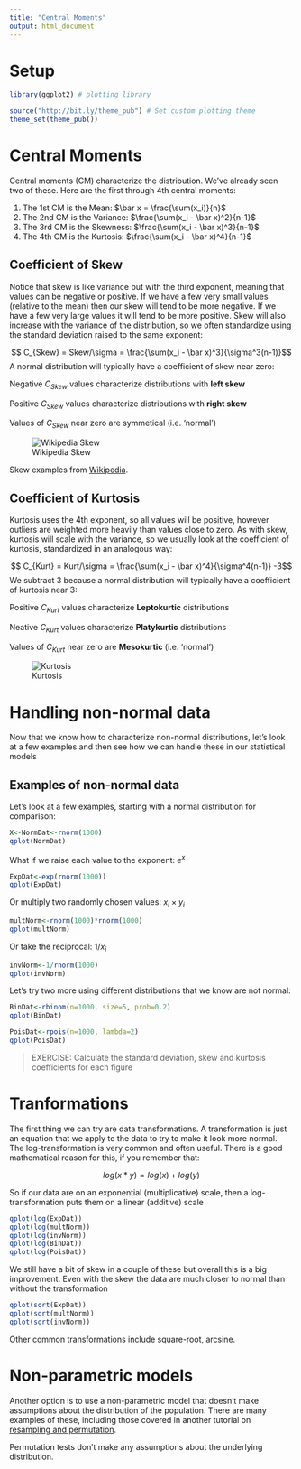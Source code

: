 ```yaml
---
title: "Central Moments"
output: html_document
---
```


# Setup

```r
library(ggplot2) # plotting library

source("http://bit.ly/theme_pub") # Set custom plotting theme
theme_set(theme_pub())
```

# Central Moments

Central moments (CM) characterize the distribution. We've already seen two of these. 
Here are the first through 4th central moments:

  1. The 1st CM is the Mean: $\bar x = \frac{\sum(x_i)}{n}$
  2. The 2nd CM is the Variance: $\frac{\sum(x_i - \bar x)^2}{n-1}$ 
  3. The 3rd CM is the Skewness: $\frac{\sum(x_i - \bar x)^3}{n-1}$ 
  4. The 4th CM is the Kurtosis: $\frac{\sum(x_i - \bar x)^4}{n-1}$ 

## Coefficient of Skew

Notice that skew is like variance but with the third exponent, meaning that values 
can be negative or positive. If we have a few very small values (relative to the mean) 
then our skew will tend to be more negative. If we have a few very large values 
it will tend to be more positive. Skew will also increase with the variance of 
the distribution, so we often standardize using the standard deviation raised to 
the same exponent: 

$$ C_{Skew} = Skew/\sigma = \frac{\sum(x_i - \bar x)^3}{\sigma^3(n-1)}$$
A normal distribution will typically have a coefficient of skew near zero:

Negative $C_{Skew}$ values characterize distributions with **left skew**

Positive $C_{Skew}$ values characterize distributions with **right skew**

Values of $C_{Skew}$ near zero are symmetical (i.e. 'normal')

![Wikipedia Skew](Images/skew.png)

Skew examples from [Wikipedia](https://en.wikipedia.org/wiki/Skewness).

## Coefficient of Kurtosis

Kurtosis uses the 4th exponent, so all values will be positive, however outliers 
are weighted more heavily than values close to zero. As with skew, kurtosis will 
scale with the variance, so we usually look at the coefficient of kurtosis, 
standardized in an analogous way:

$$ C_{Kurt} = Kurt/\sigma = \frac{\sum(x_i - \bar x)^4}{\sigma^4(n-1)} -3$$
We subtract 3 because a normal distribution will typically have a coefficient of 
kurtosis near 3:

Positive $C_{Kurt}$ values characterize **Leptokurtic** distributions

Neative $C_{Kurt}$ values characterize **Platykurtic** distributions

Values of $C_{Kurt}$ near zero are **Mesokurtic** (i.e. 'normal')

![Kurtosis](Images/kurtosis.jpg)

# Handling non-normal data

Now that we know how to characterize non-normal distributions, let's look at 
a few examples and then see how we can handle these in our statistical models

## Examples of non-normal data

Let's look at a few examples, starting with a normal distribution for comparison:

```r
X<-NormDat<-rnorm(1000)
qplot(NormDat)
```

What if we raise each value to the exponent: $e^x$

```r
ExpDat<-exp(rnorm(1000))
qplot(ExpDat)
```

Or multiply two randomly chosen values: $x_i \times y_i$

```r
multNorm<-rnorm(1000)*rnorm(1000)
qplot(multNorm)
```

Or take the reciprocal: $1/x_i$

```r
invNorm<-1/rnorm(1000)
qplot(invNorm)
```

Let's try two more using different distributions that we know are not normal:

```r
BinDat<-rbinom(n=1000, size=5, prob=0.2)
qplot(BinDat)
```

```r
PoisDat<-rpois(n=1000, lambda=2)
qplot(PoisDat)
```


> EXERCISE: Calculate the standard deviation, skew and kurtosis coefficients 
for each figure

# Tranformations

The first thing we can try are data transformations. A transformation is just an 
equation that we apply to the data to try to make it look more normal. The 
log-transformation is very common and often useful. There is a good mathematical 
reason for this, if you remember that:

$$log(x*y) = log(x) + log(y)$$

So if our data are on an exponential (multiplicative) scale, then a 
log-transformation puts them on a linear (additive) scale

```r
qplot(log(ExpDat))
qplot(log(multNorm))
qplot(log(invNorm))
qplot(log(BinDat))
qplot(log(PoisDat))
```

We still have a bit of skew in a couple of these but overall this is a big 
improvement. Even with the skew the data are much closer to normal than without 
the transformation

```r
qplot(sqrt(ExpDat))
qplot(sqrt(multNorm))
qplot(sqrt(invNorm))
```

Other common transformations include square-root, arcsine.

# Non-parametric models

Another option is to use a non-parametric model that doesn't make assumptions 
about the distribution of the population. There are many examples of these, 
including those covered in another tutorial on [resampling and permutation](https://colauttilab.github.io/EcologyTutorials/bootstrap.html).

Permutation tests don't make any assumptions about the underlying distribution. 